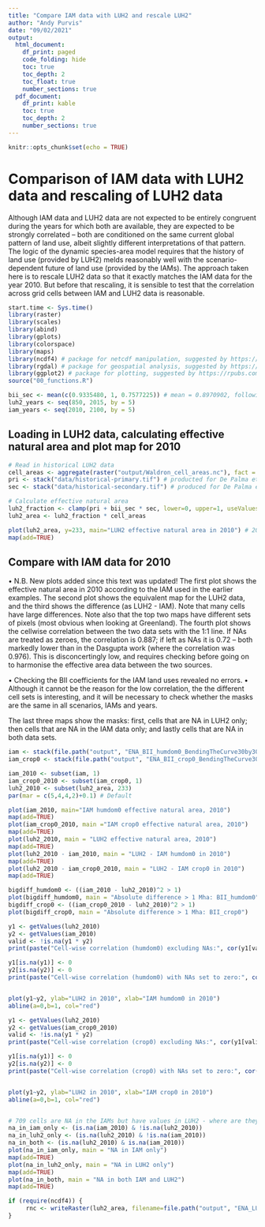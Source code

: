 ```yaml
---
title: "Compare IAM data with LUH2 and rescale LUH2"
author: "Andy Purvis"
date: "09/02/2021"
output:
  html_document: 
    df_print: paged
    code_folding: hide
    toc: true
    toc_depth: 2
    toc_float: true
    number_sections: true
  pdf_document:
    df_print: kable
    toc: true
    toc_depth: 2
    number_sections: true
---
```


```r
knitr::opts_chunk$set(echo = TRUE)
```

# Comparison of IAM data with LUH2 data and rescaling of LUH2 data
Although IAM data and LUH2 data are not expected to be entirely congruent during the years for which both are available, they are expected to be strongly correlated -- both are conditioned on the same current global pattern of land use, albeit slightly different interpretations of that pattern. The logic of the dynamic species-area model requires that the history of land use (provided by LUH2) melds reasonably well with the scenario-dependent future of land use (provided by the IAMs). The approach taken here is to rescale LUH2 data so that it exactly matches the IAM data for the year 2010. But before that rescaling, it is sensible to test that the correlation across grid cells between IAM and LUH2 data is reasonable.

```r
start.time <- Sys.time()
library(raster)
library(scales)
library(abind)
library(gplots)
library(colorspace)
library(maps)
library(ncdf4) # package for netcdf manipulation, suggested by https://rpubs.com/boyerag/297592
library(rgdal) # package for geospatial analysis, suggested by https://rpubs.com/boyerag/297592
library(ggplot2) # package for plotting, suggested by https://rpubs.com/boyerag/297592
source("00_functions.R")
```

```r
bii_sec <- mean(c(0.9335480, 1, 0.7577225)) # mean = 0.8970902, following De Palma et al. (in prep.)
luh2_years <- seq(850, 2015, by = 5)
iam_years <- seq(2010, 2100, by = 5)


```
## Loading in LUH2 data, calculating effective natural area and plot map for 2010

```r
# Read in historical LUH2 data
cell_areas <- aggregate(raster("output/Waldron_cell_areas.nc"), fact = 4, fun=sum) # from one of the IAM netCDFs, saved earlier
pri <- stack("data/historical-primary.tif") # producted for De Palma et al. (in prep.)
sec <- stack("data/historical-secondary.tif") # produced for De Palma et al. (in prep.)

# Calculate effective natural area
luh2_fraction <- clamp(pri + bii_sec * sec, lower=0, upper=1, useValues=TRUE)
luh2_area <- luh2_fraction * cell_areas

plot(luh2_area, y=233, main="LUH2 effective natural area in 2010") # 2010
map(add=TRUE)
```

## Compare with IAM data for 2010
• N.B. New plots added since this text was updated!
The first plot shows the effective natural area in 2010 according to the IAM used in the earlier examples. The second plot shows the equivalent map for the LUH2 data, and the third shows the difference (as LUH2 - IAM). Note that many cells have large differences. Note also that the top two maps have different sets of pixels (most obvious when looking at Greenland). The fourth plot shows the cellwise correlation between the two data sets with the 1:1 line. If NAs are treated as zeroes, the correlation is 0.887; if left as NAs it is 0.72 -- both markedly lower than in the Dasgupta work (where the correlation was 0.976). This is disconcertingly low, and requires checking before going on to harmonise the effective area data between the two sources. 

• Checking the BII coefficients for the IAM land uses revealed no errors.
• Although it cannot be the reason for the low correlation, the the different cell sets is interesting, and it will be necessary to check whether the masks are the same in all scenarios, IAMs and years.

The last three maps show the masks: first, cells that are NA in LUH2 only; then cells that are NA in the IAM data only; and lastly cells that are NA in both data sets.

```r
iam <- stack(file.path("output", "ENA_BII_humdom0_BendingTheCurve30by30-LCproj-MAgPIE-RCPref_SSP2_GDN-06Feb2020_FinalMask.nc"))
iam_crop0 <- stack(file.path("output", "ENA_BII_crop0_BendingTheCurve30by30-LCproj-MAgPIE-RCPref_SSP2_GDN-06Feb2020_FinalMask.nc"))

iam_2010 <- subset(iam, 1)
iam_crop0_2010 <- subset(iam_crop0, 1)
luh2_2010 <- subset(luh2_area, 233)
par(mar = c(5,4,4,2)+0.1) # Default

plot(iam_2010, main="IAM humdom0 effective natural area, 2010")
map(add=TRUE)
plot(iam_crop0_2010, main ="IAM crop0 effective natural area, 2010")
map(add=TRUE)
plot(luh2_2010, main = "LUH2 effective natural area, 2010")
map(add=TRUE)
plot(luh2_2010 - iam_2010, main = "LUH2 - IAM humdom0 in 2010")
map(add=TRUE)
plot(luh2_2010 - iam_crop0_2010, main = "LUH2 - IAM crop0 in 2010")
map(add=TRUE)

bigdiff_humdom0 <- ((iam_2010 - luh2_2010)^2 > 1)
plot(bigdiff_humdom0, main = "Absolute difference > 1 Mha: BII_humdom0")
bigdiff_crop0 <- ((iam_crop0_2010 - luh2_2010)^2 > 1)
plot(bigdiff_crop0, main = "Absolute difference > 1 Mha: BII_crop0")

y1 <- getValues(luh2_2010)
y2 <- getValues(iam_2010)
valid <- !is.na(y1 * y2)
print(paste("Cell-wise correlation (humdom0) excluding NAs:", cor(y1[valid], y2[valid])))

y1[is.na(y1)] <- 0
y2[is.na(y2)] <- 0
print(paste("Cell-wise correlation (humdom0) with NAs set to zero:", cor(y1, y2)))


plot(y1~y2, ylab="LUH2 in 2010", xlab="IAM humdom0 in 2010")
abline(a=0,b=1, col="red")

y1 <- getValues(luh2_2010)
y2 <- getValues(iam_crop0_2010)
valid <- !is.na(y1 * y2)
print(paste("Cell-wise correlation (crop0) excluding NAs:", cor(y1[valid], y2[valid])))

y1[is.na(y1)] <- 0
y2[is.na(y2)] <- 0
print(paste("Cell-wise correlation (crop0) with NAs set to zero:", cor(y1, y2)))


plot(y1~y2, ylab="LUH2 in 2010", xlab="IAM crop0 in 2010")
abline(a=0,b=1, col="red")


# 709 cells are NA in the IAMs but have values in LUH2 - where are they?
na_in_iam_only <- (is.na(iam_2010) & !is.na(luh2_2010))
na_in_luh2_only <- (is.na(luh2_2010) & !is.na(iam_2010))
na_in_both <- (is.na(luh2_2010) & is.na(iam_2010))
plot(na_in_iam_only, main = "NA in IAM only")
map(add=TRUE)
plot(na_in_luh2_only, main = "NA in LUH2 only")
map(add=TRUE)
plot(na_in_both, main = "NA in both IAM and LUH2")
map(add=TRUE)

```

```r
if (require(ncdf4)) {	
     rnc <- writeRaster(luh2_area, filename=file.path("output", "ENA_LUH2.nc"), format="CDF", overwrite=TRUE) 
}

```